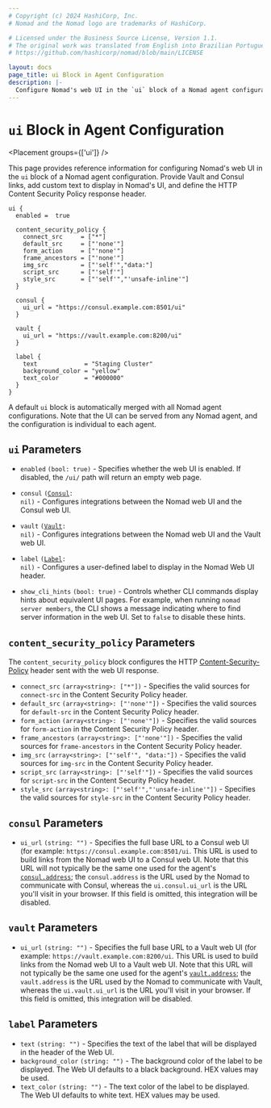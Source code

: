```yaml
---
# Copyright (c) 2024 HashiCorp, Inc.
# Nomad and the Nomad logo are trademarks of HashiCorp.

# Licensed under the Business Source License, Version 1.1.
# The original work was translated from English into Brazilian Portuguese.
# https://github.com/hashicorp/nomad/blob/main/LICENSE

layout: docs
page_title: ui Block in Agent Configuration
description: |-
  Configure Nomad's web UI in the `ui` block of a Nomad agent configuration. Provide Vault and Consul links, add custom text to Nomad's UI, and define the HTTP Content Security Policy response header.
---
```


# `ui` Block in Agent Configuration

<Placement groups={['ui']} />

This page provides reference information for configuring Nomad's web UI in the
`ui` block of a Nomad agent configuration. Provide Vault and Consul links,
add custom text to display in Nomad's UI, and define the HTTP Content
Security Policy response header.

```hcl
ui {
  enabled =  true

  content_security_policy {
    connect_src     = ["*"]
    default_src     = ["'none'"]
    form_action     = ["'none'"]
    frame_ancestors = ["'none'"]
    img_src         = ["'self'","data:"]
    script_src      = ["'self'"]
    style_src       = ["'self'","'unsafe-inline'"]
  }

  consul {
    ui_url = "https://consul.example.com:8501/ui"
  }

  vault {
    ui_url = "https://vault.example.com:8200/ui"
  }

  label {
    text             = "Staging Cluster"
    background_color = "yellow"
    text_color       = "#000000"
  }
}
```

A default `ui` block is automatically merged with all Nomad agent
configurations. Note that the UI can be served from any Nomad agent,
and the configuration is individual to each agent.
## `ui` Parameters
- `enabled` `(bool: true)` - Specifies whether the web UI is
  enabled. If disabled, the `/ui/` path will return an empty web page.

- `consul` <code>([Consul]: nil)</code> - Configures integrations
  between the Nomad web UI and the Consul web UI.

- `vault` <code>([Vault]: nil)</code> - Configures integrations
  between the Nomad web UI and the Vault web UI.

- `label` <code>([Label]: nil)</code> - Configures a user-defined
  label to display in the Nomad Web UI header.

- `show_cli_hints` `(bool: true)` - Controls whether CLI commands display hints
  about equivalent UI pages. For example, when running `nomad server members`,
  the CLI shows a message indicating where to find server information in
  the web UI. Set to `false` to disable these hints.

## `content_security_policy` Parameters

The `content_security_policy` block configures the HTTP
[Content-Security-Policy](https://developer.mozilla.org/en-US/docs/Web/HTTP/CSP)
header sent with the web UI response.

- `connect_src` `(array<string>: ["*"])` - Specifies the valid sources for
  `connect-src` in the Content Security Policy header.
- `default_src` `(array<string>: ["'none'"])` - Specifies the valid sources for
  `default-src` in the Content Security Policy header.
- `form_action` `(array<string>: ["'none'"])` - Specifies the valid sources for
  `form-action` in the Content Security Policy header.
- `frame_ancestors` `(array<string>: ["'none'"])` - Specifies the valid sources
  for `frame-ancestors` in the Content Security Policy header.
- `img_src` `(array<string>: ["'self'", "data:"])` - Specifies the valid sources
  for `img-src` in the Content Security Policy header.
- `script_src` `(array<string>: ["'self'"])` - Specifies the valid sources for
  `script-src` in the Content Security Policy header.
- `style_src` `(array<string>: ["'self'","'unsafe-inline'"])` - Specifies the
  valid sources for `style-src` in the Content Security Policy header.

## `consul` Parameters

- `ui_url` `(string: "")` - Specifies the full base URL to a Consul
  web UI (for example: `https://consul.example.com:8501/ui`. This URL
  is used to build links from the Nomad web UI to a Consul web
  UI. Note that this URL will not typically be the same one used for
  the agent's [`consul.address`]; the `consul.address` is the URL used
  by the Nomad to communicate with Consul, whereas the
  `ui.consul.ui_url` is the URL you'll visit in your browser. If
  this field is omitted, this integration will be disabled.

## `vault` Parameters

- `ui_url` `(string: "")` - Specifies the full base URL to a Vault
  web UI (for example: `https://vault.example.com:8200/ui`. This URL
  is used to build links from the Nomad web UI to a Vault web
  UI. Note that this URL will not typically be the same one used for
  the agent's [`vault.address`]; the `vault.address` is the URL used
  by the Nomad to communicate with Vault, whereas the
  `ui.vault.ui_url` is the URL you'll visit in your browser. If
  this field is omitted, this integration will be disabled.

## `label` Parameters

- `text` `(string: "")` - Specifies the text of the label that will be
  displayed in the header of the Web UI.
- `background_color` `(string: "")` - The background color of the label to
  be displayed. The Web UI defaults to a black background. HEX values
  may be used.
- `text_color` `(string: "")` - The text color of the label to be displayed.
  The Web UI defaults to white text. HEX values may be used.



[web UI]: /nomad/tutorials/web-ui
[Consul]: /nomad/docs/configuration/ui#consul-parameters
[Vault]: /nomad/docs/configuration/ui#vault-parameters
[Label]: /nomad/docs/configuration/ui#label-parameters
[`consul.address`]: /nomad/docs/configuration/consul#address
[`vault.address`]: /nomad/docs/configuration/vault#address
